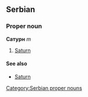 ==Serbian==
===Proper noun===
'''Сатурн''' ''m''
#[[Saturn]]
====See also====
*[[Saturn]]
[[Category:Serbian proper nouns]]